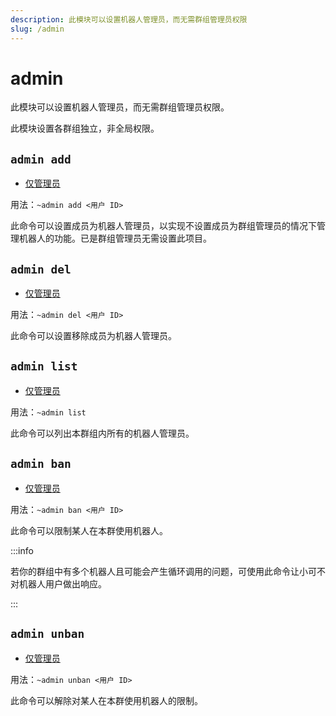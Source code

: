 ```yaml
---
description: 此模块可以设置机器人管理员，而无需群组管理员权限
slug: /admin
---
```


# admin

此模块可以设置机器人管理员，而无需群组管理员权限。

此模块设置各群组独立，非全局权限。

## `admin add`

-   [仅管理员](/docs/permissions)

用法：`~admin add <用户 ID>`

此命令可以设置成员为机器人管理员，以实现不设置成员为群组管理员的情况下管理机器人的功能。已是群组管理员无需设置此项目。

## `admin del`

-   [仅管理员](/docs/permissions)

用法：`~admin del <用户 ID>`

此命令可以设置移除成员为机器人管理员。

## `admin list`

-   [仅管理员](permissions)

用法：`~admin list`

此命令可以列出本群组内所有的机器人管理员。

## `admin ban`

-   [仅管理员](permissions)

用法：`~admin ban <用户 ID>`

此命令可以限制某人在本群使用机器人。

:::info

若你的群组中有多个机器人且可能会产生循环调用的问题，可使用此命令让小可不对机器人用户做出响应。

:::

## `admin unban`

-   [仅管理员](permissions)

用法：`~admin unban <用户 ID>`

此命令可以解除对某人在本群使用机器人的限制。
